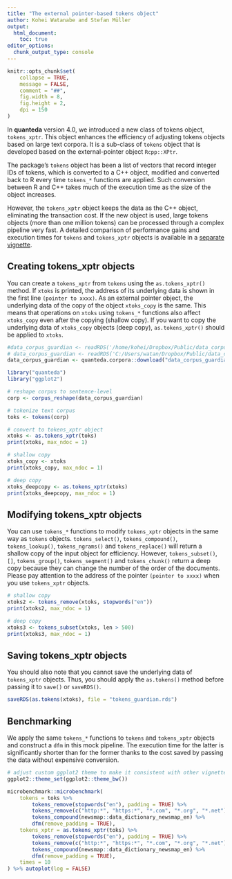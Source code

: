 ```yaml
---
title: "The external pointer-based tokens object"
author: Kohei Watanabe and Stefan Müller
output:  
  html_document:
    toc: true
editor_options: 
  chunk_output_type: console
---
```


```r
knitr::opts_chunk$set(
    collapse = TRUE,
    message = FALSE,
    comment = "##",
    fig.width = 8, 
    fig.height = 2, 
    dpi = 150
)
```

In **quanteda** version 4.0, we introduced a new class of tokens object, `tokens_xptr`. This object enhances the efficiency of adjusting tokens objects based on large text corpora. It is a sub-class of `tokens` object that is developed based on the external-pointer object `Rcpp::XPtr`.

The package's `tokens` object has been a list of vectors that record integer IDs of tokens, which is converted to a C++ object, modified and converted back to R every time `tokens_*` functions are applied. 
Such conversion between R and C++ takes much of the execution time as the size of the object increases.

However, the `tokens_xptr` object keeps the data as the C++ object, eliminating the transaction cost. If the new object is used, large tokens objects (more than one million tokens) can be processed through a complex pipeline very fast. A detailed comparison of performance gains and execution times for `tokens` and `tokens_xptr` objects is available in a [separate vignette](./articles/tokens.html). 

## Creating tokens_xptr objects

You can create a `tokens_xptr` from `tokens` using the `as.tokens_xptr()` method. If `xtoks` is printed, the address of its underlying data is shown in the first line `(pointer to xxxx)`. As an external pointer object, the underlying data of the copy of the object `xtoks_copy` is the same. This means that operations on `xtoks` using `tokens_*` functions also affect `xtoks_copy` even after the copying (shallow copy). If you want to copy the underlying data of `xtoks_copy` objects (deep copy), `as.tokens_xptr()` should be applied to `xtoks`.

```r
#data_corpus_guardian <- readRDS('/home/kohei/Dropbox/Public/data_corpus_guardian2016.rds') 
# data_corpus_guardian <- readRDS('C:/Users/watan/Dropbox/Public/data_corpus_guardian2016.rds')
data_corpus_guardian <- quanteda.corpora::download("data_corpus_guardian")
```

```r
library("quanteda")
library("ggplot2")

# reshape corpus to sentence-level
corp <- corpus_reshape(data_corpus_guardian)

# tokenize text corpus
toks <- tokens(corp)

# convert to tokens_xptr object
xtoks <- as.tokens_xptr(toks)
print(xtoks, max_ndoc = 1)

# shallow copy
xtoks_copy <- xtoks
print(xtoks_copy, max_ndoc = 1)

# deep copy 
xtoks_deepcopy <- as.tokens_xptr(xtoks)
print(xtoks_deepcopy, max_ndoc = 1)
```

## Modifying tokens_xptr objects

You can use `tokens_*` functions to modify `tokens_xptr` objects in the same way as `tokens` objects. `tokens_select()`, `tokens_compound()`, `tokens_lookup()`, `tokens_ngrams()` and `tokens_replace()` will return a shallow copy of the input object for efficiency. However, `tokens_subset()`, `[]`, `tokens_group()`, `tokens_segment()` and `tokens_chunk()` return a deep copy because they can change the number of the order of the documents. Please pay attention to the address of the pointer `(pointer to xxxx)` when you use `tokens_xptr` objects.

```r
# shallow copy
xtoks2 <- tokens_remove(xtoks, stopwords("en"))
print(xtoks2, max_ndoc = 1)

# deep copy
xtoks3 <- tokens_subset(xtoks, len > 500)
print(xtoks3, max_ndoc = 1)
```

## Saving tokens_xptr objects

You should also note that you cannot save the underlying data of `tokens_xptr` objects. Thus, you should apply the `as.tokens()` method before passing it to `save()` or `saveRDS()`.

```r
saveRDS(as.tokens(xtoks), file = "tokens_guardian.rds")
```

## Benchmarking

We apply the same `tokens_*` functions to `tokens` and `tokens_xptr` objects and construct a `dfm` in this mock pipeline. The execution time for the latter is significantly shorter than for the former thanks to the cost saved by passing the data without expensive conversion.

```r
# adjust custom ggplot2 theme to make it consistent with other vignettes
ggplot2::theme_set(ggplot2::theme_bw())
```

```r
microbenchmark::microbenchmark(
    tokens = toks %>% 
        tokens_remove(stopwords("en"), padding = TRUE) %>% 
        tokens_remove(c("http:*", "https:*", "*.com", "*.org", "*.net"), padding = TRUE) %>% 
        tokens_compound(newsmap::data_dictionary_newsmap_en) %>% 
        dfm(remove_padding = TRUE),
    tokens_xptr = as.tokens_xptr(toks) %>% 
        tokens_remove(stopwords("en"), padding = TRUE) %>% 
        tokens_remove(c("http:*", "https:*", "*.com", "*.org", "*.net"), padding = TRUE) %>% 
        tokens_compound(newsmap::data_dictionary_newsmap_en) %>% 
        dfm(remove_padding = TRUE),
    times = 10
) %>% autoplot(log = FALSE)
```
